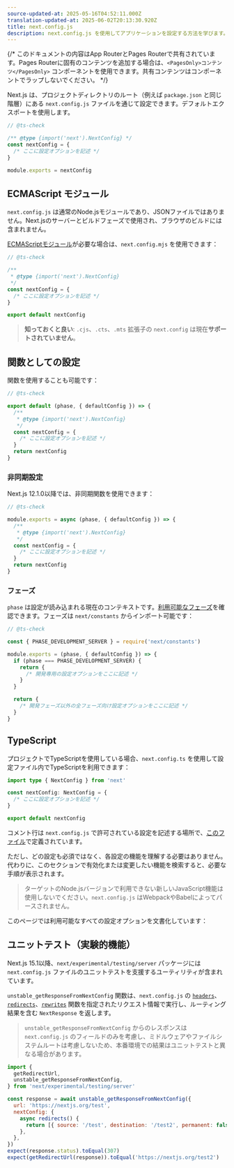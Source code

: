 ```yaml
---
source-updated-at: 2025-05-16T04:52:11.000Z
translation-updated-at: 2025-06-02T20:13:30.920Z
title: next.config.js
description: next.config.js を使用してアプリケーションを設定する方法を学びます。
---
```


{/* このドキュメントの内容はApp RouterとPages Routerで共有されています。Pages Routerに固有のコンテンツを追加する場合は、`<PagesOnly>コンテンツ</PagesOnly>` コンポーネントを使用できます。共有コンテンツはコンポーネントでラップしないでください。 */}

Next.js は、プロジェクトディレクトリのルート（例えば `package.json` と同じ階層）にある `next.config.js` ファイルを通じて設定できます。デフォルトエクスポートを使用します。

```js filename="next.config.js"
// @ts-check

/** @type {import('next').NextConfig} */
const nextConfig = {
  /* ここに設定オプションを記述 */
}

module.exports = nextConfig
```

## ECMAScript モジュール

`next.config.js` は通常のNode.jsモジュールであり、JSONファイルではありません。Next.jsのサーバーとビルドフェーズで使用され、ブラウザのビルドには含まれません。

[ECMAScriptモジュール](https://nodejs.org/api/esm.html)が必要な場合は、`next.config.mjs` を使用できます：

```js filename="next.config.mjs"
// @ts-check

/**
 * @type {import('next').NextConfig}
 */
const nextConfig = {
  /* ここに設定オプションを記述 */
}

export default nextConfig
```

> **知っておくと良い**: `.cjs`、`.cts`、`.mts` 拡張子の `next.config` は現在**サポートされていません**。

## 関数としての設定

関数を使用することも可能です：

```js filename="next.config.mjs"
// @ts-check

export default (phase, { defaultConfig }) => {
  /**
   * @type {import('next').NextConfig}
   */
  const nextConfig = {
    /* ここに設定オプションを記述 */
  }
  return nextConfig
}
```

### 非同期設定

Next.js 12.1.0以降では、非同期関数を使用できます：

```js filename="next.config.js"
// @ts-check

module.exports = async (phase, { defaultConfig }) => {
  /**
   * @type {import('next').NextConfig}
   */
  const nextConfig = {
    /* ここに設定オプションを記述 */
  }
  return nextConfig
}
```

### フェーズ

`phase` は設定が読み込まれる現在のコンテキストです。[利用可能なフェーズ](https://github.com/vercel/next.js/blob/5e6b008b561caf2710ab7be63320a3d549474a5b/packages/next/shared/lib/constants.ts#L19-L23)を確認できます。フェーズは `next/constants` からインポート可能です：

```js filename="next.config.js"
// @ts-check

const { PHASE_DEVELOPMENT_SERVER } = require('next/constants')

module.exports = (phase, { defaultConfig }) => {
  if (phase === PHASE_DEVELOPMENT_SERVER) {
    return {
      /* 開発専用の設定オプションをここに記述 */
    }
  }

  return {
    /* 開発フェーズ以外の全フェーズ向け設定オプションをここに記述 */
  }
}
```

## TypeScript

プロジェクトでTypeScriptを使用している場合、`next.config.ts` を使用して設定ファイル内でTypeScriptを利用できます：

```ts filename="next.config.ts"
import type { NextConfig } from 'next'

const nextConfig: NextConfig = {
  /* ここに設定オプションを記述 */
}

export default nextConfig
```

コメント行は `next.config.js` で許可されている設定を記述する場所で、[このファイル](https://github.com/vercel/next.js/blob/canary/packages/next/src/server/config-shared.ts)で定義されています。

ただし、どの設定も必須ではなく、各設定の機能を理解する必要はありません。代わりに、このセクションで有効化または変更したい機能を検索すると、必要な手順が表示されます。

> ターゲットのNode.jsバージョンで利用できない新しいJavaScript機能は使用しないでください。`next.config.js` はWebpackやBabelによってパースされません。

このページでは利用可能なすべての設定オプションを文書化しています：

## ユニットテスト（実験的機能）

Next.js 15.1以降、`next/experimental/testing/server` パッケージには `next.config.js` ファイルのユニットテストを支援するユーティリティが含まれています。

`unstable_getResponseFromNextConfig` 関数は、`next.config.js` の [`headers`](/docs/app/api-reference/config/next-config-js/headers)、[`redirects`](/docs/app/api-reference/config/next-config-js/redirects)、[`rewrites`](/docs/app/api-reference/config/next-config-js/rewrites) 関数を指定されたリクエスト情報で実行し、ルーティング結果を含む `NextResponse` を返します。

> `unstable_getResponseFromNextConfig` からのレスポンスは `next.config.js` のフィールドのみを考慮し、ミドルウェアやファイルシステムルートは考慮しないため、本番環境での結果はユニットテストと異なる場合があります。

```js
import {
  getRedirectUrl,
  unstable_getResponseFromNextConfig,
} from 'next/experimental/testing/server'

const response = await unstable_getResponseFromNextConfig({
  url: 'https://nextjs.org/test',
  nextConfig: {
    async redirects() {
      return [{ source: '/test', destination: '/test2', permanent: false }]
    },
  },
})
expect(response.status).toEqual(307)
expect(getRedirectUrl(response)).toEqual('https://nextjs.org/test2')
```